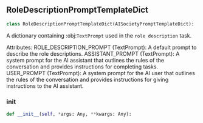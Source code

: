 <a id="camel.prompts.role_description_prompt_template"></a>

<a id="camel.prompts.role_description_prompt_template.RoleDescriptionPromptTemplateDict"></a>

## RoleDescriptionPromptTemplateDict

```python
class RoleDescriptionPromptTemplateDict(AISocietyPromptTemplateDict):
```

A dictionary containing :obj:`TextPrompt` used in the `role description`
task.

Attributes:
ROLE_DESCRIPTION_PROMPT (TextPrompt): A default prompt to
describe the role descriptions.
ASSISTANT_PROMPT (TextPrompt): A system prompt for the AI assistant
that outlines the rules of the conversation and provides
instructions for completing tasks.
USER_PROMPT (TextPrompt): A system prompt for the AI user that
outlines the rules of the conversation and provides instructions
for giving instructions to the AI assistant.

<a id="camel.prompts.role_description_prompt_template.RoleDescriptionPromptTemplateDict.__init__"></a>

### __init__

```python
def __init__(self, *args: Any, **kwargs: Any):
```

